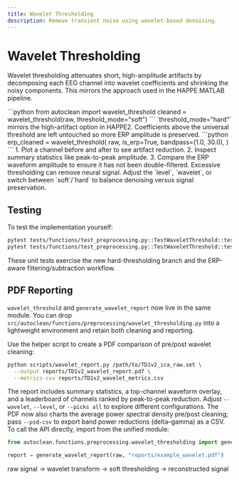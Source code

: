 ```yaml
---
title: Wavelet Thresholding
description: Remove transient noise using wavelet-based denoising.
---
```


# Wavelet Thresholding

Wavelet thresholding attenuates short, high-amplitude artifacts by decomposing each EEG channel into wavelet coefficients and shrinking the noisy components. This mirrors the approach used in the HAPPE MATLAB pipeline.

<Steps>
<Step title="Run the function">
```python
from autoclean import wavelet_threshold
cleaned = wavelet_threshold(raw, threshold_mode="soft")
```
</Step>
<Step title="Switch to hard mode">
<Note>
`threshold_mode="hard"` mirrors the high-artifact option in HAPPE2. Coefficients above the universal threshold are left untouched so more ERP amplitude is preserved.
</Note>
</Step>
<Step title="Enable ERP-preserving logic">
```python
erp_cleaned = wavelet_threshold(
    raw,
    is_erp=True,
    bandpass=(1.0, 30.0),
)
```
</Step>
<Step title="Verify the effect">
1. Plot a channel before and after to see artifact reduction.
2. Inspect summary statistics like peak-to-peak amplitude.
3. Compare the ERP waveform amplitude to ensure it has not been double-filtered.
</Step>
<Step title="Concern: Over-smoothing">
<Note>
Excessive thresholding can remove neural signal. Adjust the `level`, `wavelet`, or switch between `soft`/`hard` to balance denoising versus signal preservation.
</Note>
</Step>
</Steps>

## Testing

To test the implementation yourself:

```bash
pytest tests/functions/test_preprocessing.py::TestWaveletThreshold::test_wavelet_threshold_supports_hard_mode
pytest tests/functions/test_preprocessing.py::TestWaveletThreshold::test_wavelet_threshold_erp_mode_matches_single_filter_when_clean
```

These unit tests exercise the new hard-thresholding branch and the ERP-aware filtering/subtraction workflow.

## PDF Reporting

`wavelet_threshold` and `generate_wavelet_report` now live in the same module. You can drop `src/autoclean/functions/preprocessing/wavelet_thresholding.py` into a lightweight environment and retain both cleaning and reporting.

Use the helper script to create a PDF comparison of pre/post wavelet cleaning:

```bash
python scripts/wavelet_report.py /path/to/TD1v2_ica_raw.set \
  --output reports/TD1v2_wavelet_report.pdf \
  --metrics-csv reports/TD1v2_wavelet_metrics.csv
```

The report includes summary statistics, a top-channel waveform overlay, and a leaderboard of channels ranked by peak-to-peak reduction. Adjust `--wavelet`, `--level`, or `--picks all` to explore different configurations. The PDF now also charts the average power spectral density pre/post cleaning; pass `--psd-csv` to export band power reductions (delta–gamma) as a CSV. To call the API directly, import from the unified module:

```python
from autoclean.functions.preprocessing.wavelet_thresholding import generate_wavelet_report

report = generate_wavelet_report(raw, "reports/example_wavelet.pdf")
```

<Diagram name="Thresholding flow">
raw signal -> wavelet transform -> soft thresholding -> reconstructed signal
</Diagram>

